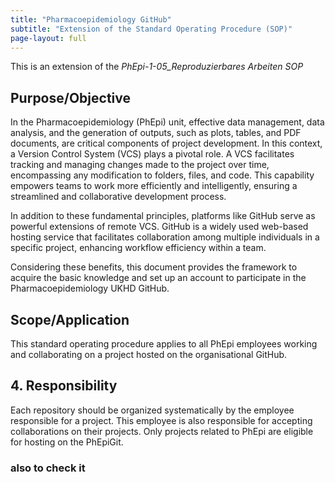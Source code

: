 ```yaml
---
title: "Pharmacoepidemiology GitHub"
subtitle: "Extension of the Standard Operating Procedure (SOP)"
page-layout: full
---
```



This is an extension of the _PhEpi-1-05_Reproduzierbares Arbeiten SOP_ 

## Purpose/Objective


In the Pharmacoepidemiology (PhEpi) unit, effective data management, data analysis, and the generation of outputs, such as plots, tables, and PDF documents, are critical components of project development. In this context, a Version Control System (VCS) plays a pivotal role. A VCS facilitates tracking and managing changes made to the project over time, encompassing any modification to folders, files, and code. This capability empowers teams to work more efficiently and intelligently, ensuring a streamlined and collaborative development process.

In addition to these fundamental principles, platforms like GitHub serve as powerful extensions of remote VCS. GitHub is a widely used web-based hosting service that facilitates collaboration among multiple individuals in a specific project, enhancing workflow efficiency within a team.

Considering these benefits, this document provides the framework to acquire the basic knowledge and set up an account to participate in the Pharmacoepidemiology UKHD GitHub.

## Scope/Application

This standard operating procedure applies to all PhEpi employees working and collaborating on a project hosted on the organisational GitHub.

## 4.	Responsibility

Each repository should be organized systematically by the employee responsible for a project. This employee is also responsible for accepting collaborations on their projects. Only projects related to PhEpi are eligible for hosting on the PhEpiGit.

<!--
This is a template for a simple Quarto website that looks like a "book". This is a common format for documentation. It includes a GitHub Action that will build the website automatically when you make changes to the files. The NOAA palette and fonts has been added to `theme.scss`. The webpage will be on the `gh-pages` branch. Serving the website files from this branch is a common way to keep all the website files from cluttering your main branch.

The GitHub Action installs R so you can have R code in your qmd or Rmd files. Note, you do not need to make changes to your Rmd files unless your need Quarto features like cross-references.

## GitHub Set-up

-   Click the green "use template" button to make a repository with this content. Make sure to make your repo public (since GitHub Pages doesn't work on private repos unless you have a paid account) and check box to include all the branches (so that you get the gh-pages branch). <img src="https://user-images.githubusercontent.com/2545978/197051535-c43c62de-17e8-40bf-a536-3eea8db250c4.png" alt="image" width="637"/>

-   Turn on GitHub Pages under Settings \> Pages . You will set pages to be made from the gh-pages branch and root directory. <img src="https://user-images.githubusercontent.com/2545978/196808262-3d2262be-b9b5-4897-bba5-fc2f056dd335.png" alt="image" width="540"/>

-   Turn on GitHub Actions under Settings \> Actions \> General <img src="https://user-images.githubusercontent.com/2545978/196808404-0c075fcf-db03-4516-88dd-3143b9fca475.png" alt="image" width="719"/>

-   Edit the repo description and Readme to add a link to the webpage. When you edit the description, you will see the link url in the url box or you can click on the Actions tab or the Settings \> Pages page to find the url.

## Another stuff

-->

### also to check it